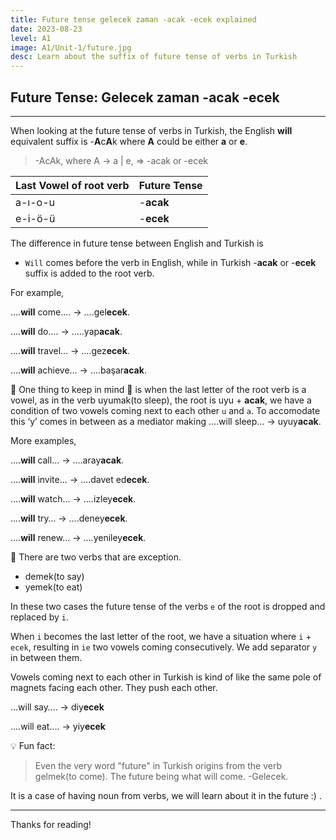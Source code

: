 ```yaml
---
title: Future tense gelecek zaman -acak -ecek explained 
date: 2023-08-23
level: A1
image: A1/Unit-1/future.jpg  
desc: Learn about the suffix of future tense of verbs in Turkish
---
```


## Future Tense: Gelecek zaman -acak -ecek
---

When looking at the future tense of verbs in Turkish, the English **will** equivalent suffix is -**A**c**A**k where **A** could be either **a** or **e**.

> -AcAk, where A → a | e,    =>  -acak or -ecek
> 

| Last Vowel of root verb | Future Tense |
| --- | --- |
| a-ı-o-u | -**acak** |
| e-i-ö-ü | -**ecek** |

The difference in future tense between English and Turkish is

- `Will` comes before the verb in English, while in Turkish -**acak** or -**ecek**  suffix is added to the root verb.

For example, 

….**will** come…. → ….gel**ecek**.

….**will** do…. → …..yap**acak**.

….**will** travel… → ….gez**ecek**.

….**will** achieve… → ….başar**acak**.

 📌 One thing to keep in mind 🧠 is when the last letter of the root verb is a vowel, as in the verb uy<span className="text-blue-500 font-semibold">u</span>mak(to sleep), the root is <span className="text-green-500 font-semibold">uyu</span> + **acak**, we have a condition of two vowels coming next to each other `u` and `a`.  To accomodate this ‘y’ comes in between as a mediator making ….will sleep… → uy<span className="text-blue-500 font-semibold">u</span><span className="text-orange-500 font-semibold">y</span>**acak**.

More examples,

….**will** call… → ….ar<span className="text-blue-500 font-semibold">a</span><span className="text-orange-500 font-semibold">y</span>**acak**.

….**will** invite… → ….davet ed**ecek**.

….**will** watch… → ….izl<span className="text-blue-500 font-semibold">e</span><span className="text-orange-500 font-semibold">y</span>**ecek**.

….**will** try… → ….den<span className="text-blue-500 font-semibold">e</span><span className="text-orange-500 font-semibold">y</span>**ecek**.

….**will** renew… → ….yenil<span className="text-blue-500 font-semibold">e</span><span className="text-orange-500 font-semibold">y</span>**ecek**.

🚨 There are two verbs that are exception.

- demek(to say)
- yemek(to eat)

In these two cases the future tense of the verbs `e` of the root is dropped and replaced by `i`.

When `i` becomes the last letter of the root, we have a situation where `i` + `ecek`, resulting in `ie` two vowels coming consecutively. We add separator `y` in between them.

Vowels coming next to each other in Turkish is kind of like the same pole of magnets facing each other. They push each other.

…will say…. → d<span className="text-blue-500 font-semibold">i</span><span className="text-orange-500 font-semibold">y</span>**ecek**

….will eat…. → y<span className="text-blue-500 font-semibold">i</span><span className="text-orange-500 font-semibold">y</span>**ecek**

💡 Fun fact:

> Even the very word "future" in Turkish origins from the verb gelmek(to come). The future being what will come. 
-Gelecek.

It is a case of having noun from verbs, we will learn about it in the future :) .
> 

---

Thanks for reading!